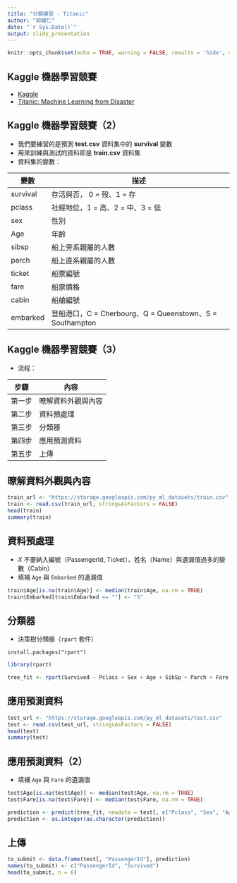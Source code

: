 ```yaml
---
title: "分類模型 - Titanic"
author: "郭耀仁"
date: "`r Sys.Date()`"
output: slidy_presentation
---
```


```r
knitr::opts_chunk$set(echo = TRUE, warning = FALSE, results = 'hide', message = FALSE)
```

## Kaggle 機器學習競賽

- [Kaggle](https://www.kaggle.com/)
- [Titanic: Machine Learning from Disaster](https://www.kaggle.com/c/titanic)

## Kaggle 機器學習競賽（2）

- 我們要練習的是預測 **test.csv** 資料集中的 **survival** 變數
- 用來訓練與測試的資料即是 **train.csv** 資料集
- 資料集的變數：

|變數|描述|
|---|----|
|survival|存活與否，	0 = 歿、1 = 存|
|pclass|社經地位，1 = 高、2 = 中、3 = 低|
|sex|性別|
|Age|年齡|
|sibsp|船上旁系親屬的人數|
|parch|船上直系親屬的人數|
|ticket|船票編號|
|fare|船票價格|
|cabin|船艙編號|
|embarked|登船港口，C = Cherbourg、Q = Queenstown、S = Southampton|

## Kaggle 機器學習競賽（3）

- 流程：

|步驟|內容|
|---|----|
|第一步|暸解資料外觀與內容|
|第二步|資料預處理|
|第三步|分類器|
|第四步|應用預測資料|
|第五步|上傳|

## 暸解資料外觀與內容

```r
train_url <- "https://storage.googleapis.com/py_ml_datasets/train.csv"
train <- read.csv(train_url, stringsAsFactors = FALSE)
head(train)
summary(train)
```

## 資料預處理

- $X$ 不要納入編號（PassengerId, Ticket）、姓名（Name）與遺漏值過多的變數（Cabin）
- 填補 `Age` 與 `Embarked` 的遺漏值

```r
train$Age[is.na(train$Age)] <- median(train$Age, na.rm = TRUE)
train$Embarked[train$Embarked == ""] <- "S"
```

## 分類器

- 決策樹分類器（`rpart` 套件）

```
install.packages("rpart")
```

```r
library(rpart)

tree_fit <- rpart(Survived ~ Pclass + Sex + Age + SibSp + Parch + Fare + Embarked, data = train, method = "class")
```

## 應用預測資料

```r
test_url <- "https://storage.googleapis.com/py_ml_datasets/test.csv"
test <- read.csv(test_url, stringsAsFactors = FALSE)
head(test)
summary(test)
```

## 應用預測資料（2）

- 填補 `Age` 與 `Fare` 的遺漏值

```r
test$Age[is.na(test$Age)] <- median(test$Age, na.rm = TRUE)
test$Fare[is.na(test$Fare)] <- median(test$Fare, na.rm = TRUE)

prediction <- predict(tree_fit, newdata = test[, c("Pclass", "Sex", "Age", "SibSp", "Parch", "Fare", "Embarked")], type = "class")
prediction <- as.integer(as.character(prediction))
```

## 上傳

```r
to_submit <- data.frame(test[, "PassengerId"], prediction)
names(to_submit) <- c("PassengerId", "Survived")
head(to_submit, n = 6)
```